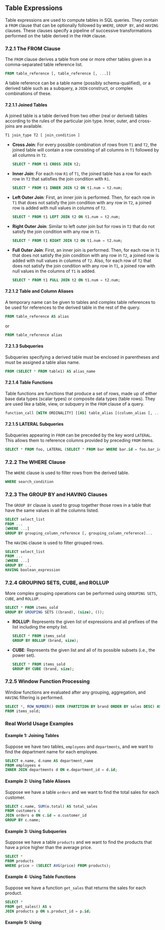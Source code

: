 ## Table Expressions

Table expressions are used to compute tables in SQL queries. They contain a `FROM` clause that can be optionally followed by `WHERE`, `GROUP BY`, and `HAVING` clauses. These clauses specify a pipeline of successive transformations performed on the table derived in the `FROM` clause.

### 7.2.1 The FROM Clause

The `FROM` clause derives a table from one or more other tables given in a comma-separated table reference list.

```sql
FROM table_reference [, table_reference [, ...]]
```

A table reference can be a table name (possibly schema-qualified), or a derived table such as a subquery, a `JOIN` construct, or complex combinations of these.

#### 7.2.1.1 Joined Tables

A joined table is a table derived from two other (real or derived) tables according to the rules of the particular join type. Inner, outer, and cross-joins are available.

```sql
T1 join_type T2 [ join_condition ]
```

- **Cross Join**: For every possible combination of rows from `T1` and `T2`, the joined table will contain a row consisting of all columns in `T1` followed by all columns in `T2`.

  ```sql
  SELECT * FROM t1 CROSS JOIN t2;
  ```

- **Inner Join**: For each row `R1` of `T1`, the joined table has a row for each row in `T2` that satisfies the join condition with `R1`.

  ```sql
  SELECT * FROM t1 INNER JOIN t2 ON t1.num = t2.num;
  ```

- **Left Outer Join**: First, an inner join is performed. Then, for each row in `T1` that does not satisfy the join condition with any row in `T2`, a joined row is added with null values in columns of `T2`.

  ```sql
  SELECT * FROM t1 LEFT JOIN t2 ON t1.num = t2.num;
  ```

- **Right Outer Join**: Similar to left outer join but for rows in `T2` that do not satisfy the join condition with any row in `T1`.

  ```sql
  SELECT * FROM t1 RIGHT JOIN t2 ON t1.num = t2.num;
  ```

- **Full Outer Join**: First, an inner join is performed. Then, for each row in `T1` that does not satisfy the join condition with any row in `T2`, a joined row is added with null values in columns of `T2`. Also, for each row of `T2` that does not satisfy the join condition with any row in `T1`, a joined row with null values in the columns of `T1` is added.

  ```sql
  SELECT * FROM t1 FULL JOIN t2 ON t1.num = t2.num;
  ```

#### 7.2.1.2 Table and Column Aliases

A temporary name can be given to tables and complex table references to be used for references to the derived table in the rest of the query.

```sql
FROM table_reference AS alias
```

or

```sql
FROM table_reference alias
```

#### 7.2.1.3 Subqueries

Subqueries specifying a derived table must be enclosed in parentheses and must be assigned a table alias name.

```sql
FROM (SELECT * FROM table1) AS alias_name
```

#### 7.2.1.4 Table Functions

Table functions are functions that produce a set of rows, made up of either base data types (scalar types) or composite data types (table rows). They are used like a table, view, or subquery in the `FROM` clause of a query.

```sql
function_call [WITH ORDINALITY] [[AS] table_alias [(column_alias [, ... ])]]
```

#### 7.2.1.5 LATERAL Subqueries

Subqueries appearing in `FROM` can be preceded by the key word `LATERAL`. This allows them to reference columns provided by preceding `FROM` items.

```sql
SELECT * FROM foo, LATERAL (SELECT * FROM bar WHERE bar.id = foo.bar_id) ss;
```

### 7.2.2 The WHERE Clause

The `WHERE` clause is used to filter rows from the derived table.

```sql
WHERE search_condition
```

### 7.2.3 The GROUP BY and HAVING Clauses

The `GROUP BY` clause is used to group together those rows in a table that have the same values in all the columns listed.

```sql
SELECT select_list
FROM ...
[WHERE ...]
GROUP BY grouping_column_reference [, grouping_column_reference]...
```

The `HAVING` clause is used to filter grouped rows.

```sql
SELECT select_list
FROM ...
[WHERE ...]
GROUP BY ...
HAVING boolean_expression
```

### 7.2.4 GROUPING SETS, CUBE, and ROLLUP

More complex grouping operations can be performed using `GROUPING SETS`, `CUBE`, and `ROLLUP`.

```sql
SELECT * FROM items_sold
GROUP BY GROUPING SETS ((brand), (size), ());
```

- **ROLLUP**: Represents the given list of expressions and all prefixes of the list including the empty list.

  ```sql
  SELECT * FROM items_sold
  GROUP BY ROLLUP (brand, size);
  ```

- **CUBE**: Represents the given list and all of its possible subsets (i.e., the power set).

  ```sql
  SELECT * FROM items_sold
  GROUP BY CUBE (brand, size);
  ```

### 7.2.5 Window Function Processing

Window functions are evaluated after any grouping, aggregation, and `HAVING` filtering is performed.

```sql
SELECT *, ROW_NUMBER() OVER (PARTITION BY brand ORDER BY sales DESC) AS row_num
FROM items_sold;
```

### Real World Usage Examples

#### Example 1: Joining Tables

Suppose we have two tables, `employees` and `departments`, and we want to find the department name for each employee.

```sql
SELECT e.name, d.name AS department_name
FROM employees e
INNER JOIN departments d ON e.department_id = d.id;
```

#### Example 2: Using Table Aliases

Suppose we have a table `orders` and we want to find the total sales for each customer.

```sql
SELECT c.name, SUM(o.total) AS total_sales
FROM customers c
JOIN orders o ON c.id = o.customer_id
GROUP BY c.name;
```

#### Example 3: Using Subqueries

Suppose we have a table `products` and we want to find the products that have a price higher than the average price.

```sql
SELECT *
FROM products
WHERE price > (SELECT AVG(price) FROM products);
```

#### Example 4: Using Table Functions

Suppose we have a function `get_sales` that returns the sales for each product.

```sql
SELECT *
FROM get_sales() AS s
JOIN products p ON s.product_id = p.id;
```

#### Example 5: Using
